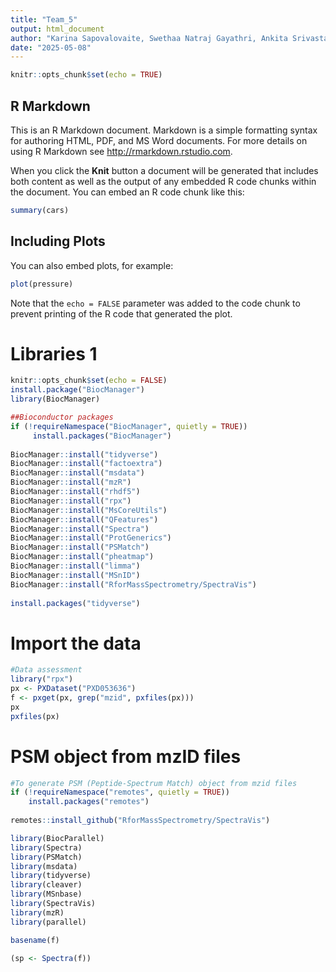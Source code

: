 ```yaml
---
title: "Team_5"
output: html_document
author: "Karina Sapovalovaite, Swethaa Natraj Gayathri, Ankita Srivastava"
date: "2025-05-08"
---
```


```r
knitr::opts_chunk$set(echo = TRUE)
```

## R Markdown

This is an R Markdown document. Markdown is a simple formatting syntax for authoring HTML, PDF, and MS Word documents. For more details on using R Markdown see <http://rmarkdown.rstudio.com>.

When you click the **Knit** button a document will be generated that includes both content as well as the output of any embedded R code chunks within the document. You can embed an R code chunk like this:

```r
summary(cars)
```

## Including Plots

You can also embed plots, for example:

```r
plot(pressure)
```

Note that the `echo = FALSE` parameter was added to the code chunk to prevent printing of the R code that generated the plot.


# Libraries 1

```r
knitr::opts_chunk$set(echo = FALSE)
install.package("BiocManager")
library(BiocManager)

##Bioconductor packages
if (!requireNamespace("BiocManager", quietly = TRUE))
     install.packages("BiocManager")
 
BiocManager::install("tidyverse")
BiocManager::install("factoextra")
BiocManager::install("msdata")
BiocManager::install("mzR")
BiocManager::install("rhdf5")
BiocManager::install("rpx")
BiocManager::install("MsCoreUtils")
BiocManager::install("QFeatures")
BiocManager::install("Spectra")
BiocManager::install("ProtGenerics")
BiocManager::install("PSMatch")
BiocManager::install("pheatmap")
BiocManager::install("limma")
BiocManager::install("MSnID")
BiocManager::install("RforMassSpectrometry/SpectraVis")
 
install.packages("tidyverse")
```

# Import the data
```r
#Data assessment
library("rpx")
px <- PXDataset("PXD053636")
f <- pxget(px, grep("mzid", pxfiles(px)))
px
pxfiles(px)
```
# PSM object from mzID files
```r
#To generate PSM (Peptide-Spectrum Match) object from mzid files
if (!requireNamespace("remotes", quietly = TRUE))
    install.packages("remotes")
 
remotes::install_github("RforMassSpectrometry/SpectraVis")

library(BiocParallel)
library(Spectra)
library(PSMatch)
library(msdata)
library(tidyverse)
library(cleaver)
library(MSnbase)
library(SpectraVis)
library(mzR)
library(parallel)

basename(f)

(sp <- Spectra(f))

```
